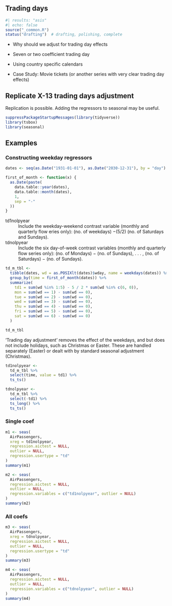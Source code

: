 ## Trading days {#sec-trading-days}

```r
#| results: "asis"
#| echo: false
source("_common.R")
status("drafting")  # drafting, polishing, complete
```

-   Why should we adjust for trading day effects

-   Seven or two coefficient trading day

-   Using country specific calendars

-   Case Study: Movie tickets (or another series with very clear trading day effects)



## Replicate X-13 trading days adjustment

Replication is possible. Adding the regressors to seasonal may be
useful.

```r
suppressPackageStartupMessages(library(tidyverse))
library(tsbox)
library(seasonal)
```

## Examples

### Constructing weekday regressors

```r
dates <- seq(as.Date("1931-01-01"), as.Date("2030-12-31"), by = "day")

first_of_month <- function(x) {
  as.Date(paste(
    data.table::year(dates),
    data.table::month(dates),
    1,
    sep = "-"
  ))
}
```

td1nolpyear
: Include the weekday-weekend contrast variable (monthly and quarterly
flow eries only): (no. of weekdays) −(5/2) (no. of Saturdays and
Sundays).

tdnolpyear
: Include the six day-of-week contrast variables (monthly and quarterly
flow series only): (no. of Mondays) − (no. of Sundays), . . . , (no. of
Saturdays) − (no. of Sundays).

```r
td_m_tbl <-
  tibble(dates, wd = as.POSIXlt(dates)$wday, name = weekdays(dates)) %>%
  group_by(time = first_of_month(dates)) %>%
  summarize(
    td1 = sum(wd %in% 1:5) - 5 / 2 * sum(wd %in% c(6, 0)),
    mon = sum(wd == 1) - sum(wd == 0),
    tue = sum(wd == 2) - sum(wd == 0),
    wed = sum(wd == 3) - sum(wd == 0),
    thu = sum(wd == 4) - sum(wd == 0),
    fri = sum(wd == 5) - sum(wd == 0),
    sat = sum(wd == 6) - sum(wd == 0)
  )

td_m_tbl
```

‘Trading day adjustment’ removes the effect of the weekdays, and but
does not include holidays, such as Christmas or Easter. These are
handled separately (Easter) or dealt with by standard seasonal
adjustment (Christmas).

```r
td1nolpyear <-
  td_m_tbl %>%
  select(time, value = td1) %>%
  ts_ts()

tdnolpyear <-
  td_m_tbl %>%
  select(-td1) %>%
  ts_long() %>%
  ts_ts()
```

### Single coef

```r
m1 <- seas(
  AirPassengers,
  xreg = td1nolpyear,
  regression.aictest = NULL,
  outlier = NULL,
  regression.usertype = "td"
)
summary(m1)
```

```r
m2 <- seas(
  AirPassengers,
  regression.aictest = NULL,
  outlier = NULL,
  regression.variables = c("td1nolpyear", outlier = NULL)
)
summary(m2)
```

### All coefs

```r
m3 <- seas(
  AirPassengers,
  xreg = tdnolpyear,
  regression.aictest = NULL,
  outlier = NULL,
  regression.usertype = "td"
)
summary(m3)
```

```r
m4 <- seas(
  AirPassengers,
  regression.aictest = NULL,
  outlier = NULL,
  regression.variables = c("tdnolpyear", outlier = NULL)
)
summary(m4)
```
